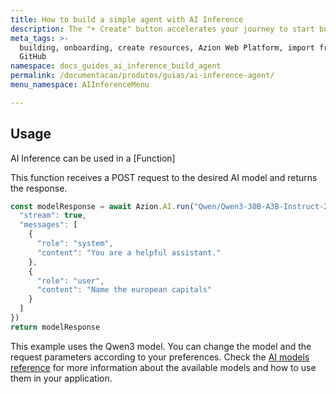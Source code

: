 ```yaml
---
title: How to build a simple agent with AI Inference
description: The "+ Create" button accelerates your journey to start building with Azion.
meta_tags: >-
  building, onboarding, create resources, Azion Web Platform, import from
  GitHub
namespace: docs_guides_ai_inference_build_agent
permalink: /documentacao/produtos/guias/ai-inference-agent/
menu_namespace: AIInferenceMenu

---
```




## Usage

AI Inference can be used in a [Function]

This function receives a POST request to the desired AI model and returns the response.


```javascript
const modelResponse = await Azion.AI.run("Qwen/Qwen3-30B-A3B-Instruct-2507-FP8", {
  "stream": true,
  "messages": [
    {
      "role": "system",
      "content": "You are a helpful assistant."
    },
    {
      "role": "user",
      "content": "Name the european capitals"
    }
  ]
})
return modelResponse
```

This example uses the Qwen3 model. You can change the model and the request parameters according to your preferences. Check the [AI models reference](/en/documentation/products/ai/ai-inference/models/) for more information about the available models and how to use them in your application.

